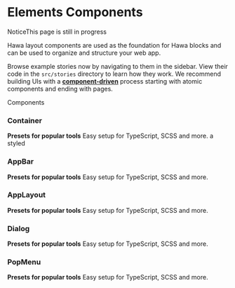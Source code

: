 
<Meta title="Elements/Elements Introduction" />

<style>{`
  .subheading {
    --mediumdark: '#999999';
    font-weight: 900;
    font-size: 13px;
    color: #999;
    letter-spacing: 6px;
    line-height: 24px;
    text-transform: uppercase;
    margin-bottom: 12px;
    margin-top: 40px;
  }

  .link-list {
    display: grid;
    grid-template-columns: 1fr;
    grid-template-rows: 1fr 1fr;
    row-gap: 10px;
  }

  @media (min-width: 620px) {
    .link-list {
      row-gap: 20px;
      column-gap: 20px;
      grid-template-columns: 1fr 1fr;
    }
  }

  @media all and (-ms-high-contrast:none) {
  .link-list {
      display: -ms-grid;
      -ms-grid-columns: 1fr 1fr;
      -ms-grid-rows: 1fr 1fr;
    }
  }

  .link-item {
    display: block;
    padding: 20px 30px 20px 15px;
    border: 1px solid #00000010;
    border-radius: 5px;
    transition: background 150ms ease-out, border 150ms ease-out, transform 150ms ease-out;
    color: #333333;
    display: flex;
    flex-direction:column;
    align-items: flex-start;
  }

  .link-item:hover {
    border-color: #1EA7FD50;
    transform: translate3d(0, -3px, 0);
    box-shadow: rgba(0, 0, 0, 0.08) 0 3px 10px 0;
  }

  .link-item:active {
    border-color: #1EA7FD;
    transform: translate3d(0, 0, 0);
  }

  .link-item strong {
    font-weight: 700;
    display: block;
    margin-bottom: 2px;
  }
  
  .link-item img {
    height: 40px;
    width: 40px;
    margin-right: 15px;
    flex: none;
  }

  .link-item span {
    font-size: 14px;
    line-height: 20px;
  }

  .tip {
    display: inline-block;
    border-radius: 1em;
    font-size: 11px;
    line-height: 12px;
    font-weight: 700;
    background: #E7FDD8;
    color: #66BF3C;
    padding: 4px 12px;
    margin-right: 10px;
    vertical-align: top;
  }

  .tip-wrapper {
    font-size: 13px;
    line-height: 20px;
    margin-top: 40px;
    margin-bottom: 40px;
  }

  .tip-wrapper code {
    font-size: 12px;
    display: inline-block;
  }

  
`}</style>

# Elements Components

<div className="tip-wrapper">
  <span className="tip">Notice</span>This page is still in progress
</div>

Hawa layout components are used as the foundation for Hawa blocks and can be used to organize and structure your web app.

Browse example stories now by navigating to them in the sidebar.
View their code in the `src/stories` directory to learn how they work.
We recommend building UIs with a [**component-driven**](https://componentdriven.org) process starting with atomic components and ending with pages.

<div className="subheading">Components</div>

<div className="link-list">
  <div onClick={linkTo("Layout/Container")} className="link-item">
    <h3>Container</h3>
    <span>
      <strong>Presets for popular tools</strong>
      Easy setup for TypeScript, SCSS and more. a styled
    </span>
  </div>
  <div onClick={linkTo("Layout/AppBar")} className="link-item">
    <h3>AppBar</h3>
    <span>
      <strong>Presets for popular tools</strong>
      Easy setup for TypeScript, SCSS and more.
    </span>
  </div>
  <div onClick={linkTo("Layout/AppLayout")} className="link-item">
    <h3>AppLayout</h3>
    <span>
      <strong>Presets for popular tools</strong>
      Easy setup for TypeScript, SCSS and more.
    </span>
  </div>
  <div onClick={linkTo("Layout/Dialog")} className="link-item">
    <h3>Dialog</h3>
    <span>
      <strong>Presets for popular tools</strong>
      Easy setup for TypeScript, SCSS and more.
    </span>
  </div>
  <div onClick={linkTo("Layout/PopMenu")} className="link-item">
    <h3>PopMenu</h3>
    <span>
      <strong>Presets for popular tools</strong>
      Easy setup for TypeScript, SCSS and more.
    </span>
  </div>
</div>
